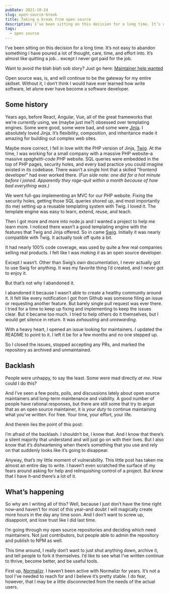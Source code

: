 ```yaml
---
pubDate: 2021-10-24
slug: open-source-break
title: Taking a break from open source
description: I’ve been sitting on this decision for a long time. It’s not easy to abandon something I have poured a lot of thought, care, time, and effort into. It’s almost like quitting a job… except I never got paid for the job. Open source was, is, and will continue to be the gateway for my entire skillset. Without it, I don’t think I would have ever learned how write software, let alone ever have become a software developer.
tags:
  - open source
---
```



I’ve been sitting on this decision for a long time. It’s not easy to abandon something I have poured a lot of thought, care, time, and effort into. It’s almost like quitting a job… except I never got paid for the job.

<Aside type="info" title="tl;dr">

Want to avoid the blah blah sob story? Just go here: [Maintainer help wanted](https://github.com/paularmstrong/normalizr/discussions/493)

</Aside>

Open source was, is, and will continue to be the gateway for my entire skillset. Without it, I don’t think I would have ever learned how write software, let alone ever have become a software developer.

## Some history

Years ago, before React, Angular, Vue, all of the great frameworks that we’re _currently_ using, we (maybe just me?) obsessed over templating engines. Some were good, some were bad, and some were [Jinja](https://jinja.palletsprojects.com/en/3.0.x/). I absolutely loved Jinja. It’s flexibility, composition, and inheritance made it amazing for building out complex web sites.

Maybe more correct, I fell in love with the PHP version of Jinja, [Twig](https://twig.symfony.com/). At the time, I was working for a small company with a massive PHP website–a massive _spaghetti-code_ PHP website. SQL queries were embedded in the top of PHP pages, security holes, and every bad practice you could imagine existed in its codebase. There wasn’t a single hint that a skilled "frontend developer" had ever worked there. _(Fun side note: one did for a hot minute before I joined. Apparently they rage-quit within a month because of how bad everything was.)_

We went full-gas implementing an MVC for our PHP website. Fixing the security holes, getting those SQL queries shored up, and most importantly (to me) setting up a reusable templating system with Twig. I loved it. The template engine was easy to learn, extend, reuse, and teach.

Then I got more and more into node.js and I wanted a project to help me learn more. I noticed there wasn’t a good templating engine with the features that Twig and Jinja offered. So in came [Swig](https://github.com/paularmstrong/swig). Initially it was nearly compatible with Twig. It actually took off quite a bit.

It had nearly 100% code coverage, was used by quite a few real companies selling real products. I felt like I was _making it_ as an open source developer.

Except I wasn’t. Other than Swig’s own documentation, I never actually got to use Swig for anything. It was my favorite thing I’d created, and I never got to enjoy it.

But that’s not why I abandoned it.

I abandoned it because I wasn’t able to create a healthy community around it. It felt like every notification I got from Github was someone filing an issue or requesting another feature. But barely single pull request was ever there. I tried for a time to keep up fixing and implementing to keep the issues clear. But it became too much. I tried to help others do it themselves, but I would get silence in return. It was _exhausting_ and _unrewarding_.

With a heavy heart, I opened an issue looking for maintainers. I updated the README to point to it. I left it be for a few months and no one stepped up.

So I closed the issues, stopped accepting any PRs, and marked the repository as archived and unmaintained.

## Backlash

People were unhappy, to say the least. Some were mad directly _at me_. How could I do this?

And I’ve seen a few posts, polls, and discussions lately about open source maintainers and long-term maintenance and viability. A good number of people have rational responses, but there are still some that try to argue that as an open source maintainer, it is _your duty_ to continue maintaining what you’ve written. For free. Your time, your effort, your life.

And therein lies the point of this post:

I’m afraid of the backlash. I shouldn’t be, I know that. And I know that there’s a silent majority that understand and will just go on with their lives. But I also know that it’s disheartening when there’s something that you use and rely on that suddenly looks like it’s going to disappear.

Anyway, that’s my little moment of vulnerability. This little post has taken me almost an entire day to write. I haven’t even scratched the surface of my fears around asking for help and relinquishing control of a project. But know that I have it–and there’s a lot of it.

## What’s happening

So why am I writing all of this? Well, because I just don’t have the time right now–and haven’t for most of this year–and doubt I will magically create more hours in the day any time soon. And I don’t want to screw up, disappoint, and lose trust like I did last time.

I’m going through my open source repositories and deciding which need maintainers. Not just contributors, but people able to admin the repository and publish to NPM as well.

This time around, I really don’t want to just shut anything down, archive it, and tell people to fork it themselves. I’d like to see what I’ve written continue to thrive, become better, and be useful tools.

First up, [Normalizr](https://github.com/paularmstrong/normalizr/discussions/493). I haven’t been active with Normalizr for years. It’s not a tool I’ve needed to reach for and I believe it’s pretty stable. I do fear, however, that I may be a little disconnected from the needs of the actual users.
